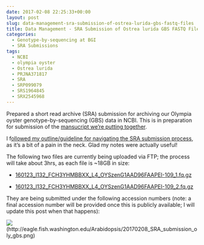```yaml
---
date: 2017-02-08 22:25:33+00:00
layout: post
slug: data-management-sra-submission-of-ostrea-lurida-gbs-fastq-files
title: Data Management - SRA Submission of Ostrea lurida GBS FASTQ Files
categories:
  - Genotype-by-sequencing at BGI
  - SRA Submissions
tags:
  - NCBI
  - olympia oyster
  - Ostrea lurida
  - PRJNA371817
  - SRA
  - SRP099079
  - SRS1964845
  - SRX2545968
---
```


Prepared a short read archive (SRA) submission for archiving our Olympia oyster genotype-by-sequencing (GBS) data in NCBI. This is in preparation for submission of the [mansucript we're putting together](https://www.authorea.com/users/4974/articles/149442).

I f[ollowed my outline/guideline for navigating the SRA submission process](https://robertslab.github.io/sams-notebook/2016/03/23/data-management-sra-submission-overview.html), as it's a bit of a pain in the neck. Glad my notes were actually useful!

The following two files are currently being uploaded via FTP; the process will take about 3hrs, as each file is ~18GB in size:





  * [160123_I132_FCH3YHMBBXX_L4_OYSzenG1AAD96FAAPEI-109_1.fq.gz](https://owl.fish.washington.edu/nightingales/O_lurida/20160223_gbs/160123_I132_FCH3YHMBBXX_L4_OYSzenG1AAD96FAAPEI-109_1.fq.gz)



  * [160123_I132_FCH3YHMBBXX_L4_OYSzenG1AAD96FAAPEI-109_2.fq.gz](https://owl.fish.washington.edu/nightingales/O_lurida/20160223_gbs/160123_I132_FCH3YHMBBXX_L4_OYSzenG1AAD96FAAPEI-109_2.fq.gz)








They are being submitted under the following accession numbers (note: a final accession number will be provided once this is publicly available; I will update this post when that happens):

![](https://eagle.fish.washington.edu/Arabidopsis/20170208_SRA_submission_oly_gbs.png)(http://eagle.fish.washington.edu/Arabidopsis/20170208_SRA_submission_oly_gbs.png)
